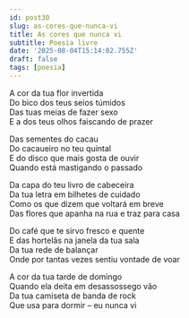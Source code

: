 ```yaml
---
id: post30
slug: as-cores-que-nunca-vi
title: As cores que nunca vi
subtitle: Poesia livre
date: '2025-08-04T15:14:02.755Z'
draft: false
tags: [poesia]
---
```


A cor da tua flor invertida  
Do bico dos teus seios túmidos  
Das tuas meias de fazer sexo  
E a dos teus olhos faiscando de prazer

Das sementes do cacau  
Do cacaueiro no teu quintal  
E do disco que mais gosta de ouvir  
Quando está mastigando o passado

Da capa do teu livro de cabeceira  
Da tua letra em bilhetes de cuidado  
Como os que dizem que voltará em breve  
Das flores que apanha na rua e traz para casa

Do café que te sirvo fresco e quente  
E das hortelãs na janela da tua sala  
Da tua rede de balançar  
Onde por tantas vezes sentiu vontade de voar

A cor da tua tarde de domingo  
Quando ela deita em desassossego vão  
Da tua camiseta de banda de rock  
Que usa para dormir – eu nunca vi
